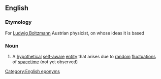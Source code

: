 ==English==

===Etymology===
For [[w:Ludwig Boltzmann|Ludwig Boltzmann]] Austrian physicist, on whose ideas it is based

===Noun===
{{wikipedia}}
{{en-noun|sg=[[Boltzmann]] [[brain]]}}

#{{physics}} A [[hypothetical]] [[self-aware]] [[entity]] that arises due to [[random]] [[fluctuation]]s of [[spacetime]] (not yet observed)

[[Category:English eponyms]]